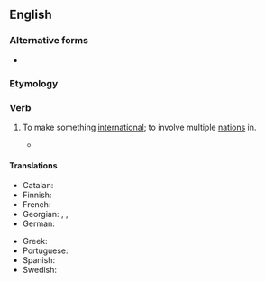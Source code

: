 ==English==

===Alternative forms===
* {{l|en|internationalise}}

===Etymology===
{{suffix|en|international|ize}}

===Verb===
{{en-verb}}

# {{lb|en|transitive}} To make something [[international]]; to involve multiple [[nation]]s in.
#* {{quote-book|en|1947|[[w:A. P. Herbert|Alan Patrick Herbert]]|Topsy Turvy|url=http://books.google.com/books?id=E6UqAAAAMAAJ|page=66
|passage=I ''must'' say there ''is'' something to be said, don't you agree darling, and I rather hope they'll '''internationalize''' the ''cosmic'' wireless and save us from some of this ''defatigating'' news.}}
#: {{ant|en|de-internationalize}}

====Translations====
{{trans-top|to make something international}}
* Catalan: {{t+|ca|internacionalitzar}}
* Finnish: {{t+|fi|kansainvälistää}}
* French: {{t+|fr|internationaliser}}
* Georgian: {{t|ka|ინტერნაციონალიზება}}, {{t|ka|გაინტერანციონალურება}}, {{t|ka|ინტერნაციონალიზაციის მოხდენა}}
* German: {{t+|de|internationalisieren}}
{{trans-mid}}
* Greek: {{t+|el|διεθνοποιώ}}
* Portuguese: {{t+|pt|internacionalizar}}
* Spanish: {{t+|es|internacionalizar}}
* Swedish: {{t+|sv|internationalisera}}
{{trans-bottom}}